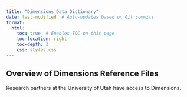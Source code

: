 ```yaml
---
title: "Dimensions Data Dictionary"
date: last-modified  # Auto-updates based on Git commits
format:
  html:
    toc: true  # Enables TOC on this page
    toc-location: right
    toc-depth: 3
    css: styles.css
---
```


## Overview of Dimensions Reference Files {#sec-app-dimensions .unnumbered}

Research partners at the University of Utah have access to Dimensions.